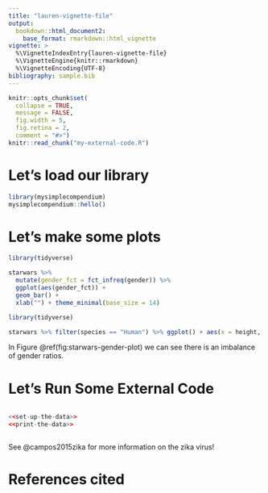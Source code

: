 ```yaml
---
title: "lauren-vignette-file"
output: 
  bookdown::html_document2:
    base_format: rmarkdown::html_vignette
vignette: >
  %\VignetteIndexEntry{lauren-vignette-file}
  %\VignetteEngine{knitr::rmarkdown}
  %\VignetteEncoding{UTF-8}
bibliography: sample.bib
---
```


```r
knitr::opts_chunk$set(
  collapse = TRUE,
  message = FALSE,
  fig.width = 5,
  fig.retina = 2,
  comment = "#>")
knitr::read_chunk("my-external-code.R")
```

# Let's load our library

```r
library(mysimplecompendium)
mysimplecompendium::hello()
```

# Let's make some plots

```r
library(tidyverse)

starwars %>%
  mutate(gender_fct = fct_infreq(gender)) %>%
  ggplot(aes(gender_fct)) +
  geom_bar() + 
  xlab("") + theme_minimal(base_size = 14)
```

```r
library(tidyverse)

starwars %>% filter(species == "Human") %>% ggplot() + aes(x = height, y = mass) + geom_point()

```

In Figure \@ref(fig:starwars-gender-plot) we can see there is an imbalance of gender ratios.


# Let's Run Some External Code
```r

```

```r
<<set-up-the-data>>
<<print-the-data>>

```

```r

```


See @campos2015zika for more information on the zika virus!

# References cited


